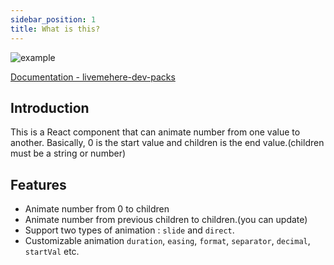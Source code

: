 ```yaml
---
sidebar_position: 1
title: What is this?
---
```


![example](img/example.gif)

[Documentation - livemehere-dev-packs](https://livemehere.github.io/livemehere-dev-packs/docs/animate-number-react/what-is-this)

## Introduction

This is a React component that can animate number from one value to another.
Basically, 0 is the start value and children is the end value.(children must be a string or number)

## Features

- Animate number from 0 to children
- Animate number from previous children to children.(you can update)
- Support two types of animation : `slide` and `direct`.
- Customizable animation `duration`, `easing`, `format`, `separator`, `decimal`, `startVal` etc.
